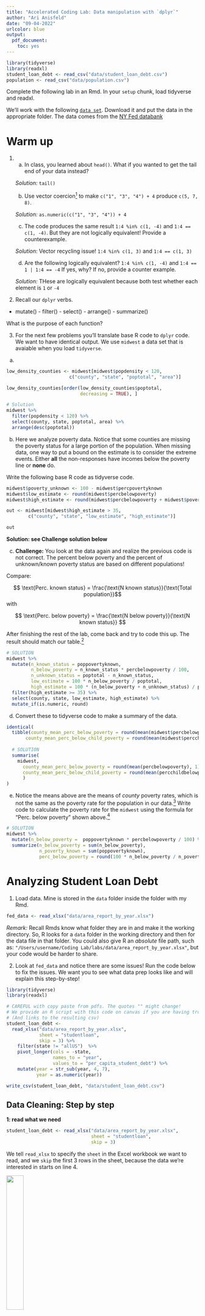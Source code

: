 ```yaml
---
title: "Accelerated Coding Lab: Data manipulation with `dplyr`"
author: "Ari Anisfeld"
date: "09-04-2022"
urlcolor: blue
output:
  pdf_document:
    toc: yes
---
```


```r
library(tidyverse)
library(readxl)
student_loan_debt <- read_csv("data/student_loan_debt.csv")
population <- read_csv("data/population.csv")
```


Complete the following lab in an Rmd. In your `setup` chunk, load tidyverse and readxl.

We'll work with the following [`data set`](https://github.com/harris-coding-lab/accelerated_lab_2022/raw/main/Labs%20(accelerated)/Lab%205/data/area_report_by_year.xlsx?raw=true). Download it and put the data in the appropriate folder. The data comes from the [NY Fed databank](https://www.newyorkfed.org/microeconomics/databank.html)




# Warm up

1.

  a. In class, you learned about `head()`. What if you wanted to get the tail end of your data instead?
    
  *Solution:* `tail()`
  
  b. Use vector coercion^[`as.___()`] to make `c("1", "3", "4") + 4`  produce `c(5, 7, 8)`.
  
  *Solution:* `as.numeric(c("1", "3", "4")) + 4`
  
  c. The code produces the same result  `1:4 %in% c(1, -4) ` and `1:4 == c(1, -4)`.  But they are not logically equivalent! Provide a counterexample.
  
  *Solution*: Vector recycling issue! `1:4 %in% c(1, 3) ` and `1:4 == c(1, 3)`
  
  d. Are the following logically equivalent? `1:4 %in% c(1, -4)` and `1:4 == 1 | 1:4 == -4` If yes, why? If no, provide a counter example.
  
  *Solution:* THese are logically equivalent because both test whether each element is `1` or `-4`
  
  
2. Recall our `dplyr` verbs. 

- mutate() - filter() - select() - arrange() - summarize()

What is the purpose of each function?


3. For the next few problems  you'll translate base R code to `dplyr` code.
We want to have identical output. We use `midwest` a data set that is avaiable when you load `tidyverse`.

a. 
```r
low_density_counties <- midwest[midwest$popdensity < 120, 
                       c("county", "state", "poptotal", "area")]

low_density_counties[order(low_density_counties$poptotal,
                           decreasing = TRUE), ]
```

```r
# Solution
midwest %>%
  filter(popdensity < 120) %>%
  select(county, state, poptotal, area) %>%
  arrange(desc(poptotal))
```


b. Here we analyze poverty data. Notice that some counties are missing the poverty status for a large portion of the population. When missing data, one way to put a bound on the estimate is to consider the extreme events. Either **all** the non-responses have incomes below the poverty line or **none** do.

Write the following base R code as tidyverse code. 

```r
midwest$poverty_unknown <- 100 - midwest$percpovertyknown
midwest$low_estimate <- round(midwest$percbelowpoverty)
midwest$high_estimate <- round(midwest$percbelowpoverty + midwest$poverty_unknown)

out <- midwest[midwest$high_estimate > 35, 
        c("county", "state", "low_estimate", "high_estimate")]

out
```

**Solution: see Challenge solution below**



c. **Challenge:** You look at the data again and realize the previous code is not correct. The percent below poverty and the percent of unknown/known poverty status are based on different populations! 

Compare: 

$$ \text{Perc. known status} = \frac{\text{N known status}}{\text{Total population}}$$
 with
 
$$  \text{Perc. below poverty} = \frac{\text{N below poverty}}{\text{N known status}} $$

After finishing the rest of the lab, come back and try to code this up. The result should match our table.^[To develop intuition, consider a county with 1000 people with 90\% known poverty status. Thus, `N known status = 1000 * .9 = 900` and 100 without a known status. Further, let the perc below poverty be 10\%. This implies `N below poverty = 900 * .1 = 90`.  Now, how do we bound the poverty rate? Consider 100 people with unknown status. At the extreme, all of them are below the poverty line and 190 residents below the line *or* zero of them are below the poverty line and 90 residents are below the poverty line. Thus the bounds are $\frac{90}{1000} - \frac{190}{1000}$ or 9 to  19 percent. With the erroneous method, we'd say the range was between 10 and 20 percent. ]

```r
# SOLUTION
midwest %>%
  mutate(n_known_status = poppovertyknown,
         n_below_poverty = n_known_status * percbelowpoverty / 100,
         n_unknown_status = poptotal - n_known_status,
         low_estimate = 100 * n_below_poverty / poptotal,
         high_estimate = 100 * (n_below_poverty + n_unknown_status) / poptotal) %>%
  filter(high_estimate >= 35) %>%
  select(county, state, low_estimate, high_estimate) %>%
  mutate_if(is.numeric, round)
```


d. Convert these to tidyverse code to make a summary of the data. 

```r
identical(
  tibble(county_mean_perc_below_poverty = round(mean(midwest$percbelowpoverty), 1),
       county_mean_perc_below_child_poverty = round(mean(midwest$percchildbelowpovert), 1)),
  
  # SOLUTION
  summarise(
    midwest, 
      county_mean_perc_below_poverty = round(mean(percbelowpoverty), 1),
      county_mean_perc_below_child_poverty = round(mean(percchildbelowpovert), 1)
      )
)  

```

e. Notice the means above are the means of *county* poverty rates, which is not the same as the poverty rate for the population in our data.^[To see why, imagine a state with one highly populated county with a high poverty rate (50 percent) and 99 counties each with 1 person whose income is above the poverty. The average of county poverty rates will be small (.5 percent), while the state poverty rate might could be close to 50 percent.] Write code to calculate the poverty rate for the `midwest` using the formula for "$\text{Perc. below poverty}$" shown above.^[Hint: notice the numerator and denominator are both sums.]

```r
# SOLUTION
midwest %>%
  mutate(n_below_poverty =  poppovertyknown * percbelowpoverty / 100) %>%
  summarize(n_below_poverty = sum(n_below_poverty),
            n_poverty_known = sum(poppovertyknown),
            perc_below_poverty = round(100 * n_below_poverty / n_poverty_known, 1))
```




# Analyzing Student Loan Debt

1. Load data. Mine is stored in the `data` folder inside the folder with my Rmd.

```r
fed_data <- read_xlsx("data/area_report_by_year.xlsx")
```

*Remark:* Recall Rmds know what folder they are in and make it the working directory. So, R looks for a `data` folder in the working directory and then for the data file in that folder. You could also give R an *absolute* file path, such as: `"/Users/username/Coding Lab/labs/data/area_report_by_year.xlsx"`, but your code would be harder to share.

2. Look at `fed_data` and notice there are some issues!  Run the code below to fix the issues. We want you to see what data prep looks like and will explain this step-by-step!


```r
library(tidyverse)
library(readxl)

# CAREFUL with copy paste from pdfs. The quotes "" might change!
# We provide an R script with this code on canvas if you are having trouble.
# (And links to the resulting csv)
student_loan_debt <- 
  read_xlsx("data/area_report_by_year.xlsx", 
            sheet = "studentloan", 
            skip = 3) %>%
    filter(state != "allUS")  %>%
    pivot_longer(cols = -state, 
                 names_to = "year", 
                 values_to = "per_capita_student_debt") %>% 
    mutate(year = str_sub(year, 4, 7),
           year = as.numeric(year))

write_csv(student_loan_debt, "data/student_loan_debt.csv")
```


## Data Cleaning: Step by step 
 
**1: read what we need**
```r
student_loan_debt <- read_xlsx("data/area_report_by_year.xlsx", 
                               sheet = "studentloan", 
                               skip = 3) 
```

We tell `read_xlsx` to specify the `sheet` in the Excel workbook we want to read, and we `skip` the first 3 rows in the sheet, because the data we're interested in starts on line 4.

![](images/02_wide.jpg){width=30%}

**2: filter out unwanted data**
```r
filter(state != "allUS")
```

We **filter out rows of data** that are for the entire US, leaving only rows that refer to states.


**3: tidy our data**

```r
pivot_longer(cols = -state, names_to = "year", values_to = "per_capita_student_debt") 
```

 We **convert the data from a wide to a long format**, so that `year` is a variable and `per_capita_student_debt` is also a variable. This will makes analysis easier.^[Read more about [tidy data](https://r4ds.had.co.nz/tidy-data.html#introduction-6) in R for Data Science.)]

![](images/03_long.jpg){width=30%}

**4: clean up year**
```r
mutate(year = str_sub(year, 4, 7),
       year = as.numeric(year))
```

We use **string manipulation** to modify the `year` column, and then **convert the type** of the column.

![](images/04_final.jpg){width=30%}

5. **Write the data for future use**

```r
write_csv(student_loan_debt, "data/student_loan_debt.csv")
```

We write the cleaned data to a CSV (comma-separated variables file).



Try running this code locally on your computer! If it fails, the csv is [here](https://raw.githubusercontent.com/harris-coding-lab/accelerated_lab_2022/main/Labs%20(accelerated)/Lab%205/data/student_loan_debt.csv) and you can load by reading the csv directly from the url.


## Exploratory Data Analysis

**Note**: `student_loan_debt` can be long to type, so use **Tab-Autocomplete**. Once you start typing the variable in the function, press **Tab** and wait for the variable name to automatically pop up. Press **Tab** again or **Enter** to fill in `student_loan_debt` (or click on it).


### Arranging Data

We can use the `arrange()` function from `dplyr` to sort the student loan data. The syntax is `arrange(data, variables)` or `data %>% arrange(variables)`.  

- What state or territory had the lowest per capita debt in our data? 
- How much was the lowest per capita debt and what year did it occur?
- How much was the highest per capita debt?
- What years does this data cover?

After ensuring `arrange` works as you expect, pipe the output to `head(1)` to only print the first row to answer the questions.

```r
# SOLUTION
student_loan_debt %>%
  arrange(per_capita_student_debt) %>%
  head(1)

student_loan_debt %>%
  arrange(desc(per_capita_student_debt))  %>%
  head(1)

student_loan_debt %>%
  arrange(year) %>%
  head(1)

student_loan_debt %>%
  arrange(desc(year)) %>%
  head(1)
# sometimes there's a more direct solution than sorting!
range(student_loan_debt$year)
summary(student_loan_debt$year)  
student_loan_debt %>% 
  summarize(earliest = min(year), 
            latest = max(year))
```


### Filtering Data

Recall that filter takes `data` and then "row conditions", formally logical vectors of length `N = nrow(data)`.

```r
# filter student_loan_debt so we have 
# rows with per_capita_student_debt less than 800
filter(student_loan_debt, per_capita_student_debt < 800)
```
Notice that with clear names, we can read the code as if it's English!

1. Write a `filter` statement to get all states with an average per capita student debt of 10000 or higher in the year 2020 or 2021. Recall, you can combine multiple criteria - just add a comma and another filtering criteria! This is equivalent to the logical *AND*.^[**Hint:** We expect two rows.Your code should look like this: `filter(data, condition1, condition2)` or `data %>% filter(condition1, condition2)`]

```r
# SOLUTION
student_loan_debt %>%
  filter(year >= 2020, per_capita_student_debt >= 10000)
```


2.  Get the rows for Illinois (IL) since 2012 *OR* for California (CA) from 2013 on. (The resulting data frame should have 19 rows).

```r
# Solution
student_loan_debt %>%
  filter(state == "IL" & year >= 2012 |
         state == "CA" & year >= 2013)
```

3.  `filter` is great for helping us figure out where the missing values are in our data. Your friend wrote the following code and decide there are no missing values. But you know there are!


```r
# your friend's code
student_loan_debt %>% 
  filter(per_capita_student_debt == NA)

# your code
student_loan_debt %>%
  filter(state == "PR", year >= 2018) 
```

Explain the discrepenacy and then write code to find all the rows with missing data! 

```r
# SOLUTION: 
filter(student_loan_debt, is.na(per_capita_student_debt))
```


### Summarizing data

1. Collect the data for the year 2016 and use summarize to calculate the min, max, mean and median of `per_capita_student_debt`.
2. Repeat the exercise for 2021. 


```r
# Solution
student_loan_debt %>%
  filter(year == 2016) %>%
  summarize(min = min(per_capita_student_debt),
            mean = mean(per_capita_student_debt),
            median = median(per_capita_student_debt),
            max = max(per_capita_student_debt),)
```

```r
# Solution
student_loan_debt %>%
  filter(year == 2021) %>%
  summarize(min = min(per_capita_student_debt),
            mean = mean(per_capita_student_debt),
            median = median(per_capita_student_debt),
            max = max(per_capita_student_debt))
```

3. Notice anything strange about the year 2021? We get `NA` for everything! Recall `NA`s are contagious. Let's make sure we understand how to proceed with a simple example.  

```r
# Adjust the call to remove the `NA` and return a mean of 2.
mean(c(NA, 1, 2, 3))
```

4. What is the mean per capita debt in 2021 if we exclude NAs? 

```r
# Solution
student_loan_debt %>%
  filter(year == 2021) %>%
  summarize(min = min(per_capita_student_debt, na.rm=TRUE),
            mean = mean(per_capita_student_debt, na.rm=TRUE),
            median = median(per_capita_student_debt, na.rm=TRUE),
            max = max(per_capita_student_debt, na.rm=TRUE))
```


### Bringing in population data

We saw that DC has the highest level of per-capita student loan debt. However, you might wonder how much *total* student debt is held by the capital's residents. To tackle this, we need a population dataset. Fortunately, in the `area_report_by_year.xlsx` there is a sheet called "population", which refers to the number of individuals over 18 years of age who have a credit report with Equifax.

1. The data is stored in exactly the same way as the student loan data.^[If you had to download our csv, here's the [link for population.csv](https://raw.githubusercontent.com/harris-coding-lab/accelerated_lab_2022/main/Labs%20(accelerated)/Lab%205/data/population.csv)] This implies you can reuse the code from before with a few (precisely 2) modifications. Copy and paste your code from before and make the modifications. The  result looks like this:

![](images/05_pop.jpg){width=30%}

2. To join the data together you can use the following code.

```r
joined_data <- 
  student_loan_debt %>%
    left_join(population, by = c("state", "year"))
```

We link the two dataframes to each other when they have the same `state` and `year` values.^[The base R function is `merge()`.] 

The joined data looks like this (note the extra column):

![](images/06_joined.jpg){width=30%}

### How much student debt is held in each state?

1.  Now, we need to create a new column! What tidyverse verb do you use? Calculate the total student debt in a state. (pop x debt/person = total debt) and be sure to assign the output to the name `total_student_debt_data`.

```r
# SOLUTION
total_student_debt_data <- 
  joined_data %>%
    mutate(total_student_debt = population * per_capita_student_debt,
           total_student_debt = round(total_student_debt/1e9, 1))
```

Take a look at the results.

2. The values are hard to read because they're such big numbers. Adjust the values so that they're in billions of dollars.^[e.g. 15230000000 becomes 15.2 (billion)]
Go back to where you originally created `total_student_debt_data` and add the adjustment to that code.

  *Solution*: see above
  
```r
#  for example my code looks like 
total_student_debt_data <- 
  joined_data %>%
    mutate(total_student_debt = _______________, # first multiply the columns
           total_student_debt = _______________) # then adjust the column so 
                                                 # it's easier to communicate

```

*Remark:* It's a good idea to keep code that does similar stuff to your data together. 


3. Let's add a ranking column to see where DC falls. The built in `rank()` function will come in handy. Let's explore it first. 

```r
y <- c(5, 7, 7, 9, 1)

exploring_rank <- 
tibble(y = y,
       rank = rank(y))

exploring_rank %>% arrange(y)
```

What is `rank()` default method for dealing with ties? Add columns to your example where we use different tie methods. (You know where to go for help `?rank`!)

4. Focus on 2021, where is DC in this ranking? (Add a column with the rank number!) You may have gotten rank = 10, that's not exactly what you want ...^[You want bigger numbers to have lower ranks; you can use the same function we use with `arrange()` to make it happen.]

```r
# SOLUTION
total_student_debt_data %>%
  filter(year == 2021) %>%
  mutate(rank = row_number(desc(total_student_debt))) %>% 
  filter(state == "DC") 
```


## Exploring with visualization

We'll tease data visualization methods in labs, and go over them in detail soon.



1. We want you to make a plot with top 4 states in terms of total debt. Prepare the data and then make the plot.

```r
# you should get the same plot as we do below.
  ggplot(data = __________, 
         aes(x = year, 
             y = total_student_debt,
            color = state)) + 
  geom_line() +
  labs(y = "Total student debt in billions")
```


```r
# SOLUTION
total_student_debt_data %>%
  filter(state %in% c("CA", "TX", "FL", "NY")) %>%
  ggplot(aes(x = year, 
             y = total_student_debt,
              color = state)) + 
  geom_line() +
  labs(y = "Total student debt in billions")
```

2. Notice that New York changes it's ranking over time. This can be driven by either a slowing population growth *or* a decline in per capita borrowing (or both). Copy and paste the ggplot code and change the `y` variable to make two new plots.

```r
# SOLUTION: population example
total_student_debt_data %>%
  filter(state %in% c("CA", "TX", "FL", "NY")) %>%
  ggplot(aes(x = year, 
             y = population,
              color = state)) + 
  geom_line() +
  labs(y = "Total student debt in billions")
```


3. Finally, if you have time, go back and try the challenge problem from the warm-up.



## Appendix: Reading population data

Here's the code used to clean the population data:

```r

# Rather than copy and paste this code.
# Copy your earlier code and make two adjustments

population <- 
  read_xlsx("data/area_report_by_year.xlsx", 
            sheet = "population",  # Change the sheet
            skip = 3)  %>%
  filter(state != "allUS") %>%
  pivot_longer(cols = -state, 
               names_to = "year", 
               values_to = "population") %>%  # change the name of the column.
  mutate(year = str_sub(year, 4, 7),
         year = as.numeric(year))

write_csv(population, "data/population.csv")
```